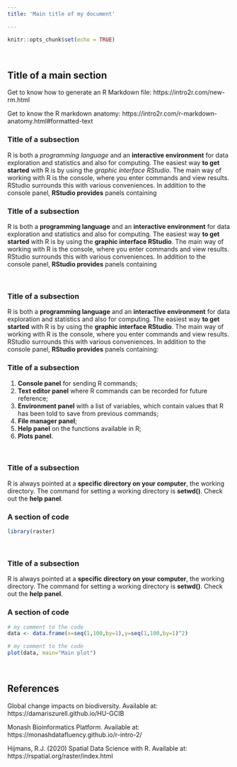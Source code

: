 ```yaml
---
title: 'Main title of my document'

---
```


```r
knitr::opts_chunk$set(echo = TRUE)
```

<br>
<!-- ------------------------------------------------------------------- --> 
<!-- ------------------------------------------------------------------- --> 

## Title of a main section

Get to know how to generate an R Markdown file: https://intro2r.com/new-rm.html

Get to know the R markdown anatomy: https://intro2r.com/r-markdown-anatomy.html#formatted-text

### Title of a subsection

R is both a *programming language* and an **interactive environment** for data exploration and statistics and also for computing. The easiest way **to get started** with R is by using the *graphic interface RStudio*. The main way of working with R is the console, where you enter commands and view results. RStudio surrounds this with various conveniences. In addition to the console panel, **RStudio provides** panels containing

### Title of a subsection

R is both a **programming language** and an **interactive environment** for data exploration and statistics and also for computing. The easiest way **to get started** with R is by using the **graphic interface RStudio**. The main way of working with R is the console, where you enter commands and view results. RStudio surrounds this with various conveniences. In addition to the console panel, **RStudio provides** panels containing

<br>
<!-- ------------------------------------------------------------------- --> 
<!-- ------------------------------------------------------------------- --> 

### Title of a subsection

R is both a **programming language** and an **interactive environment** for data exploration and statistics and also for computing. The easiest way **to get started** with R is by using the **graphic interface RStudio**. The main way of working with R is the console, where you enter commands and view results. RStudio surrounds this with various conveniences. In addition to the console panel, **RStudio provides** panels containing: 

### Title of a subsection

1. **Console panel** for sending R commands;
2. **Text editor panel** where R commands can be recorded for future reference;
3. **Environment panel** with a list of variables, which contain values that R has been told to save from previous commands;
4. **File manager panel**;
5. **Help panel** on the functions available in R;
6. **Plots panel**.

<br>
<!-- ------------------------------------------------------------------- --> 
<!-- ------------------------------------------------------------------- --> 

### Title of a subsection

R is always pointed at a **specific directory on your computer**, the working directory. The command for setting a working directory is **setwd()**. Check out the **help panel**.

### A section of code

```r
library(raster)
```

<br>
<!-- ------------------------------------------------------------------- --> 
<!-- ------------------------------------------------------------------- --> 

### Title of a subsection

R is always pointed at a **specific directory on your computer**, the working directory. The command for setting a working directory is **setwd()**. Check out the **help panel**.

### A section of code

```r
# my comment to the code
data <- data.frame(x=seq(1,100,by=1),y=seq(1,100,by=1)^2)

# my comment to the code
plot(data, main="Main plot")
```

<br>
<!-- ------------------------------------------------------------------- --> 
<!-- ------------------------------------------------------------------- --> 

## References

Global change impacts on biodiversity. Available at: https://damariszurell.github.io/HU-GCIB

Monash Bioinformatics Platform. Available at: https://monashdatafluency.github.io/r-intro-2/

Hijmans, R.J. (2020) Spatial Data Science with R. Available at: https://rspatial.org/raster/index.html

<!-- ------------------------------------------------------------------- --> 
<!-- ------------------------------------------------------------------- --> 